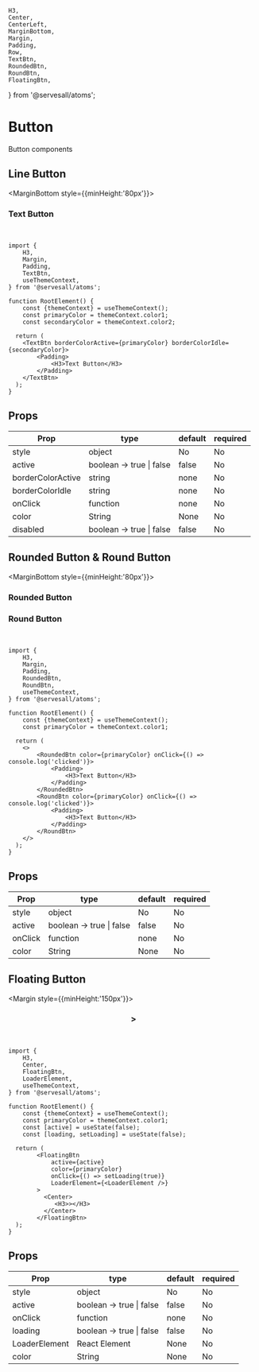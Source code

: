     H3,
    Center,
    CenterLeft,
    MarginBottom,
    Margin,
    Padding,
    Row,
    TextBtn,
    RoundedBtn,
    RoundBtn,
    FloatingBtn,
} from '@servesall/atoms';

# Button

Button components

## Line Button

<MarginBottom style={{minHeight:'80px'}}>
    <CenterLeft direction="row">
        <Row>
            <Margin>
            <TextBtn borderColorActive='#74b9ff' borderColorIdle='#b2bec3'>
                <Padding>
                <H3>Text Button</H3>
                </Padding>
            </TextBtn>
            </Margin>
        </Row>
    </CenterLeft>
</MarginBottom><br />


```code
import {
    H3,
    Margin,
    Padding,
    TextBtn,
    useThemeContext,
} from '@servesall/atoms';

function RootElement() {
    const {themeContext} = useThemeContext();
    const primaryColor = themeContext.color1;
    const secondaryColor = themeContext.color2;

  return (
    <TextBtn borderColorActive={primaryColor} borderColorIdle={secondaryColor}>
        <Padding>
            <H3>Text Button</H3>
        </Padding>
    </TextBtn>
  );
}
```

## Props

<table>
    <thead>
    <tr>
        <th>Prop</th>
        <th>type</th>
        <th>default</th>
        <th>required</th>
    </tr>
    </thead>
    <tbody>
    <tr>
        <td>style</td>
        <td>object</td>
        <td>No</td>
        <td>No</td>
    </tr>
    <tr>
        <td>active</td>
        <td>boolean -> true | false</td>
        <td>false</td>
        <td>No</td>
    </tr>
    <tr>
        <td>borderColorActive</td>
        <td>string</td>
        <td>none</td>
        <td>No</td>
    </tr>
    <tr>
        <td>borderColorIdle</td>
        <td>string</td>
        <td>none</td>
        <td>No</td>
    </tr>
    <tr>
        <td>onClick</td>
        <td>function</td>
        <td>none</td>
        <td>No</td>
    </tr>
    <tr>
        <td>color</td>
        <td>String</td>
        <td>None</td>
        <td>No</td>
    </tr>
    <tr>
        <td>disabled</td>
        <td>boolean -> true | false</td>
        <td>false</td>
        <td>No</td>
    </tr>
    </tbody>
</table>


## Rounded Button & Round Button

<MarginBottom style={{minHeight:'80px'}}>
    <CenterLeft direction="row">
        <Row>
            <Margin>
                <RoundedBtn color="#2d3436">
                    <Padding>
                        <Padding>
                            <H3 color="#ffffff">Rounded Button</H3>
                        </Padding>
                    </Padding>
                </RoundedBtn>
            </Margin>
            <Margin>
                <RoundBtn color="#2d3436">
                    <Padding>
                        <Padding>
                            <H3 color="#ffffff">Round Button</H3>
                        </Padding>
                    </Padding>
                </RoundBtn>
            </Margin>
        </Row>
    </CenterLeft>
</MarginBottom><br />


```code
import {
    H3,
    Margin,
    Padding,
    RoundedBtn,
    RoundBtn,
    useThemeContext,
} from '@servesall/atoms';

function RootElement() {
    const {themeContext} = useThemeContext();
    const primaryColor = themeContext.color1;

  return (
    <>
        <RoundedBtn color={primaryColor} onClick={() => console.log('clicked')}>
            <Padding>
                <H3>Text Button</H3>
            </Padding>
        </RoundedBtn>
        <RoundBtn color={primaryColor} onClick={() => console.log('clicked')}>
            <Padding>
                <H3>Text Button</H3>
            </Padding>
        </RoundBtn>
    </>
  );
}
```

## Props

<table>
    <thead>
    <tr>
        <th>Prop</th>
        <th>type</th>
        <th>default</th>
        <th>required</th>
    </tr>
    </thead>
    <tbody>
    <tr>
        <td>style</td>
        <td>object</td>
        <td>No</td>
        <td>No</td>
    </tr>
    <tr>
        <td>active</td>
        <td>boolean -> true | false</td>
        <td>false</td>
        <td>No</td>
    </tr>
    <tr>
        <td>onClick</td>
        <td>function</td>
        <td>none</td>
        <td>No</td>
    </tr>
    <tr>
        <td>color</td>
        <td>String</td>
        <td>None</td>
        <td>No</td>
    </tr>
    </tbody>
</table>

## Floating Button

<Margin style={{minHeight:'150px'}}>
       <FloatingBtn color="#2d3436">
           <Center>
              <H3 color="#ffffff">></H3>
           </Center>
       </FloatingBtn>
</Margin><br />


```code
import {
    H3,
    Center,
    FloatingBtn,
    LoaderElement,
    useThemeContext,
} from '@servesall/atoms';

function RootElement() {
    const {themeContext} = useThemeContext();
    const primaryColor = themeContext.color1;
    const [active] = useState(false);
    const [loading, setLoading] = useState(false);

  return (
        <FloatingBtn
            active={active}
            color={primaryColor}
            onClick={() => setLoading(true)}
            LoaderElement={<LoaderElement />}
        >
          <Center>
             <H3>></H3>
          </Center>
        </FloatingBtn>
  );
}
```

## Props

<table>
    <thead>
    <tr>
        <th>Prop</th>
        <th>type</th>
        <th>default</th>
        <th>required</th>
    </tr>
    </thead>
    <tbody>
    <tr>
        <td>style</td>
        <td>object</td>
        <td>No</td>
        <td>No</td>
    </tr>
    <tr>
        <td>active</td>
        <td>boolean -> true | false</td>
        <td>false</td>
        <td>No</td>
    </tr>
    <tr>
        <td>onClick</td>
        <td>function</td>
        <td>none</td>
        <td>No</td>
    </tr>
    <tr>
        <td>loading</td>
        <td>boolean -> true | false</td>
        <td>false</td>
        <td>No</td>
    </tr>
    <tr>
        <td>LoaderElement</td>
        <td>React Element</td>
        <td>None</td>
        <td>No</td>
    </tr>
    <tr>
        <td>color</td>
        <td>String</td>
        <td>None</td>
        <td>No</td>
    </tr>
    </tbody>
</table>
